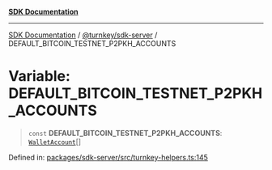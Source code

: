 [**SDK Documentation**](../../../README.mdx)

***

[SDK Documentation](../../../packages.mdx) / [@turnkey/sdk-server](../README.mdx) / DEFAULT\_BITCOIN\_TESTNET\_P2PKH\_ACCOUNTS

# Variable: DEFAULT\_BITCOIN\_TESTNET\_P2PKH\_ACCOUNTS

> `const` **DEFAULT\_BITCOIN\_TESTNET\_P2PKH\_ACCOUNTS**: [`WalletAccount`](../interfaces/WalletAccount.mdx)[]

Defined in: [packages/sdk-server/src/turnkey-helpers.ts:145](https://github.com/tkhq/sdk/blob/e1b1a69bdd608320aaf03cc2dbbf68dc0c52b28d/packages/sdk-server/src/turnkey-helpers.ts#L145)
